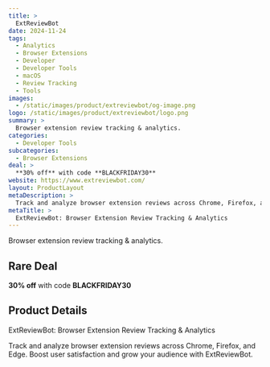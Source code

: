 ```yaml
---
title: >
  ExtReviewBot
date: 2024-11-24
tags:
  - Analytics
  - Browser Extensions
  - Developer
  - Developer Tools
  - macOS
  - Review Tracking
  - Tools
images:
  - /static/images/product/extreviewbot/og-image.png
logo: /static/images/product/extreviewbot/logo.png
summary: >
  Browser extension review tracking & analytics.
categories:
  - Developer Tools
subcategories:
  - Browser Extensions
deal: >
  **30% off** with code **BLACKFRIDAY30**
website: https://www.extreviewbot.com/
layout: ProductLayout
metaDescription: >
  Track and analyze browser extension reviews across Chrome, Firefox, and Edge. Boost user satisfaction and grow your audience with ExtReviewBot.
metaTitle: >
  ExtReviewBot: Browser Extension Review Tracking & Analytics
---
```

Browser extension review tracking & analytics.

## Rare Deal

**30% off** with code **BLACKFRIDAY30**

## Product Details
ExtReviewBot: Browser Extension Review Tracking & Analytics

Track and analyze browser extension reviews across Chrome, Firefox, and Edge. Boost user satisfaction and grow your audience with ExtReviewBot.
